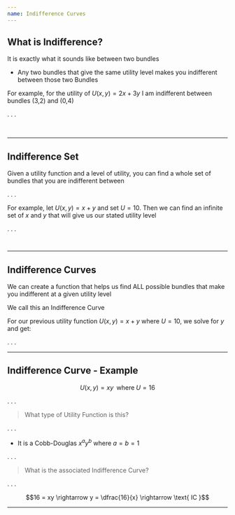 ```yaml
---
name: Indifference Curves
---
```


## What is Indifference?

It is exactly what it sounds like between two bundles

- Any two bundles that give the same utility level makes you indifferent between those two Bundles

For example, for the utility of $U(x,y) = 2x + 3y$ I am indifferent between bundles (3,2) and (0,4)

. . .

<br>

\begin{align*}
    U(3,2) &= 2(3) + 3(2) = 6 + 6 = 12 \\ \\
    U(0,4) &= 2(0) + 3(4) = 12
\end{align*}

---

## Indifference Set

Given a utility function and a level of utility, you can find a whole set of bundles that you are indifferent between

. . .

For example, let $U(x,y) = x + y$ and set $U = 10$. 
Then we can find an infinite set of $x$ and $y$ that will give us our stated utility level

. . .

:::: {.columns}

::: {.column width="50%"}

\begin{align*}
    x &= 10 \\
    x &= 9 \\
    x &= 8 \\
      &. \\
      &. \\
      &.
\end{align*}

:::

::: {.column width="50%"}

\begin{align*}
    y &= 0 \\
    y &= 1 \\
    y &= 2 \\
      &. \\
      &. \\
      &.
\end{align*}

:::

::::

---

## Indifference Curves

We can create a function that helps us find [ALL]{.h} possible bundles that make you indifferent at a given utility level

We call this an [Indifference Curve]{.hi}

For our previous utility function $U(x,y) = x + y$ where $U = 10$, we solve for $y$ and get:

. . .

\begin{align*}
    U(x,y) &= x + y \\ \\
    10 &= x + y \\ \\
    10 - x &= y \rightarrow \text{Indifference Curve (IC)}
\end{align*}

---

## Indifference Curve - Example

$$U(x,y) = xy \;\; \text{where} \; U = 16$$

. . .

> What type of Utility Function is this?

. . .

- It is a Cobb-Douglas $x^{a}y^{b} \text{ where } a = b = 1$

. . .

> What is the associated Indifference Curve?

. . .

$$16 = xy \rightarrow y = \dfrac{16}{x} \rightarrow \text{ IC }$$

---

